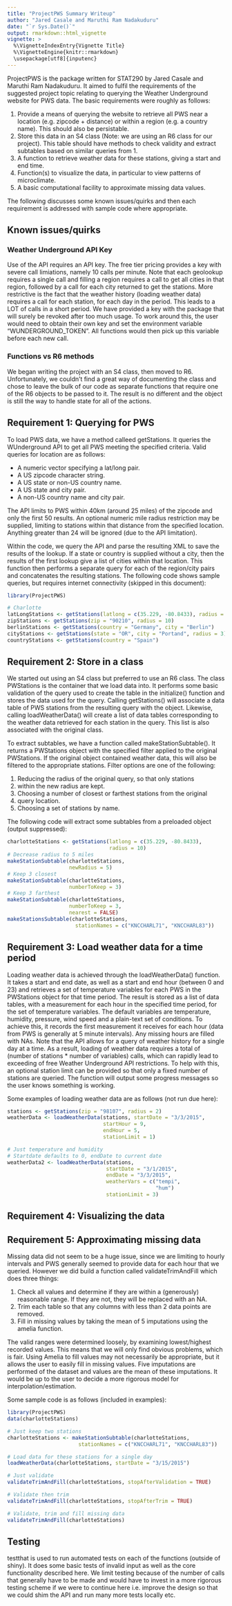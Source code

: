 ```yaml
---
title: "ProjectPWS Summary Writeup"
author: "Jared Casale and Maruthi Ram Nadakuduru"
date: "`r Sys.Date()`"
output: rmarkdown::html_vignette
vignette: >
  %\VignetteIndexEntry{Vignette Title}
  %\VignetteEngine{knitr::rmarkdown}
  \usepackage[utf8]{inputenc}
---
```


ProjectPWS is the package written for STAT290 by Jared Casale and Maruthi Ram Nadakuduru. It aimed to fulfil the requirements of the suggested project topic relating to querying the Weather Underground website for PWS data. The basic requirements were roughly as follows:

1. Provide a means of querying the website to retrieve all PWS near a location (e.g. zipcode + distance) or within a region (e.g. a country name). This should also be persistable.
2. Store this data in an S4 class (Note: we are using an R6 class for our project). This table should have methods to check validity and extract subtables based on similar queries from 1.
3. A function to retrieve weather data for these stations, giving a start and end time.
4. Function(s) to visualize the data, in particular to view patterns of microclimate.
5. A basic computational facility to approximate missing data values.

The following discusses some known issues/quirks and then each requirement is addressed with sample code where appropriate.

## Known issues/quirks
### Weather Underground API Key
Use of the API requires an API key. The free tier pricing provides a key with severe call limiations, namely 10 calls per minute. Note that each geolookup requires a single call and filling a region requires a call to get all cities in that region, followed by a call for each city returned to get the stations. More restrictive is the fact that the weather history (loading weather data) requires a call for each station, for each day in the period. This leads to a LOT of calls in a short period. We have provided a key with the package that will surely be revoked after too much usage. To work around this, the user would need to obtain their own key and set the environment variable "WUNDERGROUND_TOKEN". All functions would then pick up this variable before each new call.


### Functions vs R6 methods
We began writing the project with an S4 class, then moved to R6. Unfortunately, we couldn't find a great way of documenting the class and chose to leave the bulk of our code as separate functions that require one of the R6 objects to be passed to it. The result is no different and the object is still the way to handle state for all of the actions.

## Requirement 1: Querying for PWS

To load PWS data, we have a method calleed getStations. It queries the WUnderground API to get all PWS meeting the specified criteria. Valid queries for location are as follows:

* A numeric vector specifying a lat/long pair.
* A US zipcode character string.
* A US state or non-US country name.
* A US state and city pair.
* A non-US country name and city pair.

The API limits to PWS within 40km (around 25 miles) of the zipcode and only the first 50 results. An optional numeric mile radius restriction may be supplied, limiting to stations within that distance from the specified location. Anything greater than 24 will be ignored (due to the API limitation).

Within the code, we query the API and parse the resulting XML to save the results of the lookup. If a state or country is supplied without a city, then the results of the first lookup give a list of cities within that location. This function then performs a separate query for each of the region/city pairs and concatenates the resulting stations. The following code shows sample queries, but requires internet connectivity (skipped in this document):

```r
library(ProjectPWS)

# Charlotte
latLongStations <- getStations(latlong = c(35.229, -80.8433), radius = 2)
zipStations <- getStations(zip = "90210", radius = 10)
berlinStations <- getStations(country = "Germany", city = "Berlin")
cityStations <- getStations(state = "OR", city = "Portand", radius = 3)
countryStations <- getStations(country = "Spain")
```

## Requirement 2: Store in a class
We started out using an S4 class but preferred to use an R6 class. The class PWStations is the container that we load data into. It performs some basic validation of the query used to create the table in the initialize() function and stores the data used for the query. Calling getStations() will associate a data table of PWS stations from the resulting query with the object. Likewise, calling loadWeatherData() will create a list of data tables corresponding to the weather data retrieved for each station in the query. This list is also associated with the original class.

To extract subtables, we have a function called makeStationSubtable(). It returns a PWStations object with the specified filter applied to the original PWStations. If the original object contained weather data, this will also be filtered to the appropriate stations. Filter options are one of the following:

1. Reducing the radius of the original query, so that only stations
2. within the new radius are kept.
3. Choosing a number of closest or farthest stations from the original
4. query location.
5. Choosing a set of stations by name.

The following code will extract some subtables from a preloaded object (output suppressed):

```r
charlotteStations <- getStations(latlong = c(35.229, -80.8433), 
                                 radius = 10)
# Decrease radius to 5 miles
makeStationSubtable(charlotteStations, 
                    newRadius = 5)
# Keep 3 closest
makeStationSubtable(charlotteStations, 
                    numberToKeep = 3) 
# Keep 3 farthest
makeStationSubtable(charlotteStations, 
                    numberToKeep = 3, 
                    nearest = FALSE)
makeStationsSubtable(charlotteStations,
                      stationNames = c("KNCCHARL71", "KNCCHARL83"))
```

## Requirement 3: Load weather data for a time period
Loading weather data is achieved through the loadWeatherData() function. It takes a start and end date, as well as a start and end hour (between 0 and 23) and retrieves a set of temperature variables for each PWS in the PWStations object for that time period. The result is stored as a list of data tables, with a measurement for each hour in the specified time period, for the set of temperature variables. The default variables are temperature, humidity, pressure, wind speed and a plain-text set of conditions. To achieve this, it records the first measurement it receives for each hour (data from PWS is generally at 5 minute intervals). Any missing hours are filled with NAs. Note that the API allows for a query of weather history for a single day at a time. As a result, loading of weather data requires a total of (number of stations * number of variables) calls, which can rapidly lead to exceeding of free Weather Underground API restrictions. To help with this, an optional station limit can be provided so that only a fixed number of stations are queried. The function will output some progress messages so the user knows something is working.

Some examples of loading weather data are as follows (not run due here):

```r
stations <- getStations(zip = "98107", radius = 2)
weatherData <- loadWeatherData(stations, startDate = "3/3/2015",
                               startHour = 9,
                               endHour = 5,
                               stationLimit = 1)

# Just temperature and humidity
# Startdate defaults to 0, endDate to current date
weatherData2 <- loadWeatherData(stations, 
                                startDate = "3/1/2015",
                                endDate = "3/3/2015", 
                                weatherVars = c("tempi",
                                                "hum")
                                stationLimit = 3)
```

## Requirement 4: Visualizing the data

## Requirement 5: Approximating missing data
Missing data did not seem to be a huge issue, since we are limiting to hourly intervals and PWS generally seemed to provide data for each hour that we queried. However we did build a function called validateTrimAndFill which does three things:

1. Check all values and determine if they are within a (generously) reasonable range. If they are not, they will be replaced with an NA.
2. Trim each table so that any columns with less than 2 data points are removed.
3. Fill in missing values by taking the mean of 5 imputations using the amelia function.

The valid ranges were determined loosely, by examining lowest/highest recorded values. This means that we will only find obvious problems, which is fair. Using Amelia to fill values may not necessarily be appropriate, but it allows the user to easily fill in missing values. Five imputations are performed of the dataset and values are the mean of these imputations. It would be up to the user to decide a more rigorous model for interpolation/estimation.

Some sample code is as follows (included in examples):

```r
library(ProjectPWS)
data(charlotteStations)

# Just keep two stations
charlotteStations <- makeStationSubtable(charlotteStations,
                       stationNames = c("KNCCHARL71", "KNCCHARL83"))

# Load data for these stations for a single day
loadWeatherData(charlotteStations, startDate = "3/15/2015")

# Just validate
validateTrimAndFill(charlotteStations, stopAfterValidation = TRUE)

# Validate then trim
validateTrimAndFill(charlotteStations, stopAfterTrim = TRUE)

# Validate, trim and fill missing data
validateTrimAndFill(charlotteStations)
```

## Testing
testthat is used to run automated tests on each of the functions (outside of shiny). It does some basic tests of invalid input as well as the core functionality described here. We limit testing because of the number of calls that generally have to be made and would have to invest in a more rigorous testing scheme if we were to continue here i.e. improve the design so that we could shim the API and run many more tests locally etc.

